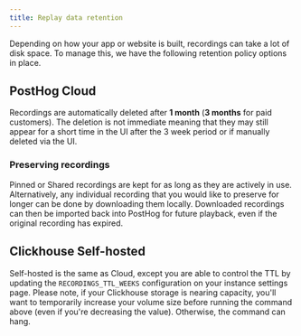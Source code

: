 ```yaml
---
title: Replay data retention
---
```


Depending on how your app or website is built, recordings can take a lot of disk space. To manage this, we have the following retention policy options in place.

## PostHog Cloud

Recordings are automatically deleted after **1 month** (**3 months** for paid customers). The deletion is not immediate meaning that they may still appear for a short time in the UI after the 3 week period or if manually deleted via the UI. 


### Preserving recordings

Pinned or Shared recordings are kept for as long as they are actively in use. Alternatively, any individual recording that you would like to preserve for longer can be done by downloading them locally. Downloaded recordings can then be imported back into PostHog for future playback, even if the original recording has expired.


## Clickhouse Self-hosted 

Self-hosted is the same as Cloud, except you are able to control the TTL by updating the `RECORDINGS_TTL_WEEKS` configuration on your instance settings page. Please note, if your Clickhouse storage is nearing capacity, you'll want to temporarily increase your volume size before running the command above (even if you're decreasing the value). Otherwise, the command can hang.